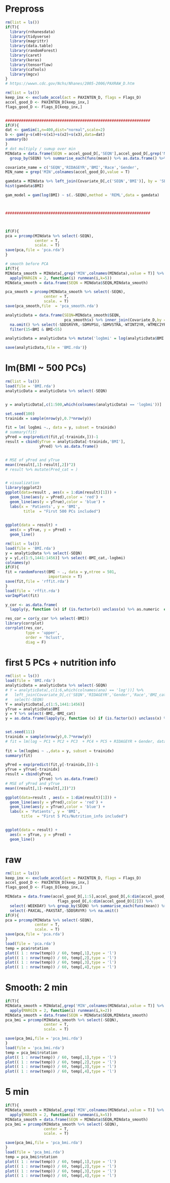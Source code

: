 # Prepross
```r
rm(list = ls())
if(T){
  library(rnhanesdata)
  library(tidyverse)
  library(magrittr)
  library(data.table)
  library(randomForest)
  library(caret)
  library(keras)
  library(tensorflow)
  library(caTools)
  library(mgcv)
}
# https://wwwn.cdc.gov/Nchs/Nhanes/2005-2006/PAXRAW_D.htm
```


```r
rm(list = ls())
keep_inx <- exclude_accel(act = PAXINTEN_D, flags = Flags_D)
accel_good_D <- PAXINTEN_D[keep_inx,] 
flags_good_D <- Flags_D[keep_inx,]


################################################################
if(F){
dat <- gamSim(1,n=400,dist="normal",scale=2)
b <- gam(y~s(x0)+s(x1)+s(x2)+s(x3),data=dat)
summary(b)
}
# dot multiply / sumup over min
MINdata = data.frame(SEQN = accel_good_D[,'SEQN'],accel_good_D[,grep('MIN',colnames(accel_good_D),value = T)] * flags_good_D[,grep('MIN',colnames(flags_good_D),value = T)]) %>% 
  group_by(SEQN) %>% summarise_each(funs(mean)) %>% as.data.frame() %>% na.omit()

covariate_name = c('SEQN','RIDAGEYR','BMI','Race','Gender',                              'MobilityProblem','DrinkStatus','DrinksPerWeek','SmokeCigs')
MIN_name = grep('MIN',colnames(accel_good_D),value = T)

gamdata = MINdata %>% left_join(Covariate_D[,c('SEQN','BMI')], by = 'SEQN')
hist(gamdata$BMI)

gam_model = gam(log(BMI) ~ s(.-SEQN),method = 'REML',data = gamdata)



################################################################



if(F){
pca = prcomp(MINdata %>% select(-SEQN),
             center = T,
             scale. = T)
save(pca,file = 'pca.rda')
}

# smooth before PCA
if(T){
MINdata_smooth = MINdata[,grep('MIN',colnames(MINdata),value = T)] %>%
  apply(MARGIN = 2, function(i) runmean(i,k=5))
MINdata_smooth = data.frame(SEQN = MINdata$SEQN,MINdata_smooth)

pca_smooth = prcomp(MINdata_smooth %>% select(-SEQN),
                 center = T,
                 scale. = T)
save(pca_smooth,file  = 'pca_smooth.rda')

analyticData = data.frame(SEQN=MINdata_smooth$SEQN,
                          pca_smooth$x) %>% inner_join(Covariate_D,by = 'SEQN') %>% 
  na.omit() %>% select(-SDDSRVYR,-SDMVPSU,-SDMVSTRA,-WTINT2YR,-WTMEC2YR,-RIDAGEMN,-RIDAGEEX)%>%
  filter(15<BMI & BMI<55)

analyticData = analyticData %>% mutate('logbmi' = log(analyticData$BMI +1))

save(analyticData,file = 'BMI.rda')}

```

# lm(BMI ~ 500 PCs)
```r
rm(list = ls())
load(file = 'BMI.rda')
analyticData = analyticData %>% select(-SEQN)


y = analyticData[,c(1:500,which(colnames(analyticData) == 'logbmi'))]

set.seed(100)
trainidx = sample(nrow(y),0.7*nrow(y))

fit = lm( logbmi ~., data = y, subset = trainidx)
# summary(fit)
yPred = exp(predict(fit,y[-trainidx,]))-1
result = cbind(yTrue = analyticData[-trainidx,'BMI'],
               yPred) %>% as.data.frame()


# MSE of yPred and yTrue
mean((result[,1]-result[,2])^2)
# result %>% mutate(Pred_cat = )


# visualization
library(ggplot2)
ggplot(data=result , aes(x = 1:dim(result)[1])) + 
  geom_line(aes(y = yPred),color = 'red') + 
  geom_line(aes(y = yTrue),color = 'blue') + 
  labs(x = 'Patients', y = 'BMI',
        title  = "First 500 PCs included")
  

ggplot(data = result) + 
  aes(x = yTrue, y = yPred) +
  geom_line()
```


```r
rm(list = ls())
load(file = 'BMI.rda')
y = analyticData %>% select(-SEQN)
y = y[,c(1:5,1441:1456)] %>% select(-BMI_cat,-logbmi)
colnames(y)
if(F){
fit = randomForest(BMI ~ ., data = y,ntree = 501,
                   importance = T)
save(fit,file = 'rffit.rda')
}
load(file = 'rffit.rda')
varImpPlot(fit)

y_cor <- as.data.frame(
  lapply(y, function (x) if (is.factor(x)) unclass(x) %>% as.numeric  else x))

res_cor = cor(y_cor %>% select(-BMI))
library(corrplot)
corrplot(res_cor,
         type = 'upper',
         order = 'hclust',
         diag = F)

```


# first 5 PCs + nutrition info
```r
rm(list = ls())
load(file = 'BMI.rda')
analyticData = analyticData %>% select(-SEQN)
# Y = analyticData[,c(1:6,which(colnames(ana) == 'log'))] %>% 
#   left_join(Covariate_D[,c('SEQN','RIDAGEYR','Gender','Race','BMI_cat')],by = 'SEQN') %>%
#   select(-SEQN)
Y = analyticData[,c(1:5,1441:1456)]
yTrue = analyticData$BMI
y = Y %>% select(-BMI,-BMI_cat)
y = as.data.frame(lapply(y, function (x) if (is.factor(x)) unclass(x) %>% as.factor() else x))


set.seed(111)
trainidx = sample(nrow(y),0.7*nrow(y))
# fit = lm(log ~ PC1 + PC2 + PC3  + PC4 + PC5 + RIDAGEYR + Gender, data = ysub, subset = trainidx)
 
fit = lm(logbmi ~ .,data = y, subset = trainidx)
summary(fit)

yPred = exp(predict(fit,y[-trainidx,]))-1
yTrue = yTrue[-trainidx]
result = cbind(yPred,
               yTrue) %>% as.data.frame()
# MSE of yPred and yTrue
mean((result[,1]-result[,2])^2)

ggplot(data=result , aes(x = 1:dim(result)[1])) + 
  geom_line(aes(y = yPred),color = 'red') + 
  geom_line(aes(y = yTrue),color = 'blue') +
  labs(x = 'Patients', y = 'BMI',
       title  = "First 5 PCs/Nutrition_info included")


ggplot(data = result) + 
  aes(x = yTrue, y = yPred) +
  geom_line()

```

# raw
```r
rm(list = ls())
keep_inx <- exclude_accel(act = PAXINTEN_D, flags = Flags_D)
accel_good_D <- PAXINTEN_D[keep_inx,] 
flags_good_D <- Flags_D[keep_inx,]

MINdata = data.frame(accel_good_D[,1:5],accel_good_D[,6:dim(accel_good_D)[2]] *
                       flags_good_D[,6:dim(accel_good_D)[2]]) %>% 
  select(-WEEKDAY) %>% group_by(SEQN) %>% summarise_each(funs(mean)) %>% as.data.frame() %>%
  select(-PAXCAL,-PAXSTAT,-SDDSRVYR) %>% na.omit()
if(F){
pca = prcomp(MINdata %>% select(-SEQN),
             center = T,
             scale. = T)
save(pca,file = 'pca.rda')
}
load(file = 'pca.rda')
temp = pca$rotation
plot(( 1 : nrow(temp)) / 60, temp[,1],type = 'l')
plot(( 1 : nrow(temp)) / 60, temp[,2],type = 'l')
plot(( 1 : nrow(temp)) / 60, temp[,3],type = 'l')
plot(( 1 : nrow(temp)) / 60, temp[,4],type = 'l')
```

# Smooth: 2 min
```r
if(T){
MINdata_smooth = MINdata[,grep('MIN',colnames(MINdata),value = T)] %>%
  apply(MARGIN = 2, function(i) runmean(i,k=2))
MINdata_smooth = data.frame(SEQN = MINdata$SEQN,MINdata_smooth)
pca_bmi = prcomp(MINdata_smooth %>% select(-SEQN),
                 center = T,
                 scale. = T)

save(pca_bmi,file = 'pca_bmi.rda')
}
load(file = 'pca_bmi.rda')
temp = pca_bmi$rotation
plot(( 1 : nrow(temp)) / 60, temp[,1],type = 'l')
plot(( 1 : nrow(temp)) / 60, temp[,2],type = 'l')
plot(( 1 : nrow(temp)) / 60, temp[,3],type = 'l')
plot(( 1 : nrow(temp)) / 60, temp[,4],type = 'l')
```


# 5 min
```r
if(T){
MINdata_smooth = MINdata[,grep('MIN',colnames(MINdata),value = T)] %>%
  apply(MARGIN = 2, function(i) runmean(i,k=5))
MINdata_smooth = data.frame(SEQN = MINdata$SEQN,MINdata_smooth)
pca_bmi = prcomp(MINdata_smooth %>% select(-SEQN),
                 center = T,
                 scale. = T)

save(pca_bmi,file = 'pca_bmi.rda')
}
load(file = 'pca_bmi.rda')
temp = pca_bmi$rotation
plot(( 1 : nrow(temp)) / 60, temp[,1],type = 'l')
plot(( 1 : nrow(temp)) / 60, temp[,2],type = 'l')
plot(( 1 : nrow(temp)) / 60, temp[,3],type = 'l')
plot(( 1 : nrow(temp)) / 60, temp[,4],type = 'l')
```


